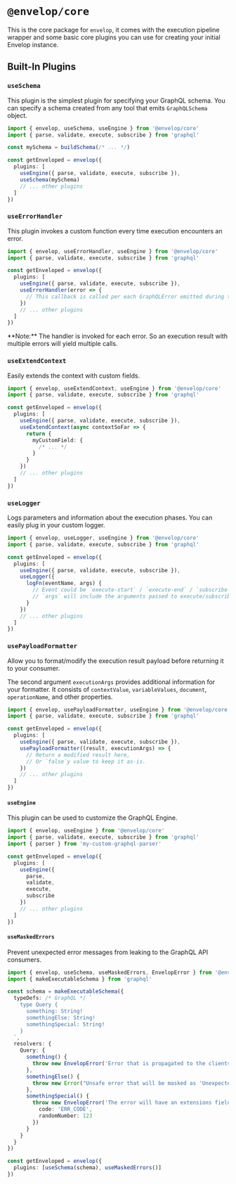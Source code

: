 
# `@envelop/core`

This is the core package for `envelop`, it comes with the execution pipeline wrapper and some basic core plugins you can use for creating your initial Envelop instance.

## Built-In Plugins

### `useSchema`

This plugin is the simplest plugin for specifying your GraphQL schema. You can specify a schema created from any tool that emits `GraphQLSchema` object.

```ts
import { envelop, useSchema, useEngine } from '@envelop/core'
import { parse, validate, execute, subscribe } from 'graphql'

const mySchema = buildSchema(/* ... */)

const getEnveloped = envelop({
  plugins: [
    useEngine({ parse, validate, execute, subscribe }),
    useSchema(mySchema)
    // ... other plugins
  ]
})
```

### `useErrorHandler`

This plugin invokes a custom function every time execution encounters an error.

```ts
import { envelop, useErrorHandler, useEngine } from '@envelop/core'
import { parse, validate, execute, subscribe } from 'graphql'

const getEnveloped = envelop({
  plugins: [
    useEngine({ parse, validate, execute, subscribe }),
    useErrorHandler(error => {
      // This callback is called per each GraphQLError emitted during the execution phase
    })
    // ... other plugins
  ]
})
```

<Callout>
  **Note:** The handler is invoked for each error. So an execution result with multiple errors will yield multiple
  calls.
</Callout>

### `useExtendContext`

Easily extends the context with custom fields.

```ts
import { envelop, useExtendContext, useEngine } from '@envelop/core'
import { parse, validate, execute, subscribe } from 'graphql'

const getEnveloped = envelop({
  plugins: [
    useEngine({ parse, validate, execute, subscribe }),
    useExtendContext(async contextSoFar => {
      return {
        myCustomField: {
          /* ... */
        }
      }
    })
    // ... other plugins
  ]
})
```

### `useLogger`

Logs parameters and information about the execution phases. You can easily plug in your custom logger.

```ts
import { envelop, useLogger, useEngine } from '@envelop/core'
import { parse, validate, execute, subscribe } from 'graphql'

const getEnveloped = envelop({
  plugins: [
    useEngine({ parse, validate, execute, subscribe }),
    useLogger({
      logFn(eventName, args) {
        // Event could be `execute-start` / `execute-end` / `subscribe-start` / `subscribe-end`
        // `args` will include the arguments passed to execute/subscribe (in case of "start" event) and additional result in case of "end" event.
      }
    })
    // ... other plugins
  ]
})
```

### `usePayloadFormatter`

Allow you to format/modify the execution result payload before returning it to your consumer.

The second argument `executionArgs` provides additional information for your formatter. It consists of `contextValue`, `variableValues`, `document`, `operationName`, and other properties.

```ts
import { envelop, usePayloadFormatter, useEngine } from '@envelop/core'
import { parse, validate, execute, subscribe } from 'graphql'

const getEnveloped = envelop({
  plugins: [
    useEngine({ parse, validate, execute, subscribe }),
    usePayloadFormatter((result, executionArgs) => {
      // Return a modified result here,
      // Or `false`y value to keep it as-is.
    })
    // ... other plugins
  ]
})
```

#### `useEngine`

This plugin can be used to customize the GraphQL Engine.

```ts
import { envelop, useEngine } from '@envelop/core'
import { parse, validate, execute, subscribe } from 'graphql'
import { parser } from 'my-custom-graphql-parser'

const getEnveloped = envelop({
  plugins: [
    useEngine({
      parse,
      validate,
      execute,
      subscribe
    })
    // ... other plugins
  ]
})
```

#### `useMaskedErrors`

Prevent unexpected error messages from leaking to the GraphQL API consumers.

```ts
import { envelop, useSchema, useMaskedErrors, EnvelopError } from '@envelop/core'
import { makeExecutableSchema } from 'graphql'

const schema = makeExecutableSchema({
  typeDefs: /* GraphQL */ `
    type Query {
      something: String!
      somethingElse: String!
      somethingSpecial: String!
    }
  `,
  resolvers: {
    Query: {
      something() {
        throw new EnvelopError('Error that is propagated to the clients.')
      },
      somethingElse() {
        throw new Error("Unsafe error that will be masked as 'Unexpected Error.'.")
      },
      somethingSpecial() {
        throw new EnvelopError('The error will have an extensions field.', {
          code: 'ERR_CODE',
          randomNumber: 123
        })
      }
    }
  }
})

const getEnveloped = envelop({
  plugins: [useSchema(schema), useMaskedErrors()]
})
```
